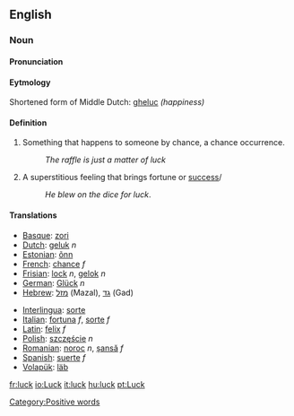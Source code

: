 ==English==

===Noun===

====Pronunciation====
{{IPA|/'lʌk/}}

====Eytmology====
Shortened form of Middle Dutch: [[gheluc]] ''(happiness)''

====Definition====
#Something that happens to someone by chance, a chance occurrence.
#:''The raffle is just a matter of luck''
#A superstitious feeling that brings fortune or [[success]]/
#:''He blew on the dice for luck''.

==== Translations ====
{{top}}
*[[Basque]]: [[zori]]
*[[Dutch]]: [[geluk]] ''n''
*[[Estonian]]: [[õnn]]
*[[French]]: [[chance]] ''f''
*[[Frisian]]: [[lock]] ''n'', [[gelok]] ''n''
*[[German]]: [[Glück]] ''n''
*[[Hebrew]]: [[מזל]] (Mazal), [[גד]] (Gad)
{{mid}}

*[[Interlingua]]: [[sorte]]
*[[Italian]]: [[fortuna]] ''f'', [[sorte]] ''f''
*[[Latin]]: [[felix]] ''f''
*[[Polish]]: [[szczęście]] ''n''
*[[Romanian]]: [[noroc]] ''n'', [[şansă]] ''f''
*[[Spanish]]: [[suerte]] ''f''
*[[Volapük]]: [[läb]]
{{bottom}}

[[Category:Positive words]]

[[fr:luck]]
[[io:Luck]]
[[it:luck]]
[[hu:luck]]
[[pt:Luck]]